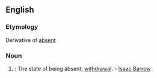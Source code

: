 ==English==

===Etymology===
Derivative of [[absent]]

===Noun===
{{en-noun|-}}
# {{context|rare|lang=en}}: The state of being absent; [[withdrawal]]. - [[w:Isaac Barrow|Isaac Barrow]]